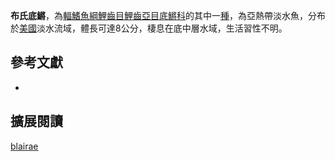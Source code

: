 {{Speciesbox
| name = 布氏底鱂
| image = 
| image_width = 200px
| image_caption = 
| status = LC
| status_system = IUCN3.1
| genus = Fundulus
| species = blairae
| authority = Wiley & Hall, 1975
| synonyms = 
}}
'''布氏底鱂'''，為[[輻鰭魚綱|輻鰭魚綱]][[鯉齒目|鯉齒目]][[鯉齒亞目|鯉齒亞目]][[底鱂科|底鱂科]]的其中一[[種|種]]，為亞熱帶淡水魚，分布於[[美國|美國]]淡水流域，體長可達8公分，棲息在底中層水域，生活習性不明。

== 參考文獻 ==
*{{FishBase_species|genus=Fundulus|species=blairae|year=2014|month=10}}

== 擴展閱讀 ==
{{refbegin}}
{{wikispecies-inline|Fundulus blairae}}
{{refend}}
{{Taxonbar|from=Q5640265}}

[[Category:底鱂屬|blairae]]


{{魚類小作品}}